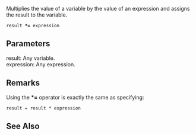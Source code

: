 Multiplies the value of a variable by the value of an expression and assigns the result to the variable.

 result '''*=''' expression
==Parameters==
; result: Any variable.
; expression: Any expression.

==Remarks==
Using the '''*=''' operator is exactly the same as specifying:

 result = result * expression

==See Also==

              

              

              

